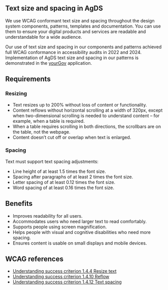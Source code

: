 ## Text size and spacing in AgDS

We use WCAG conformant text size and spacing throughout the design system components, patterns, templates and documentation. You can use them to ensure your digital products and services are readable and understandable for a wide audience.

Our use of text size and spacing in our components and patterns achieved full WCAG conformance in accessibility audits in 2022 and 2024. Implementation of AgDS text size and spacing in our patterns is demonstrated in the [yourGov](/yourgov) application.

## Requirements

### Resizing

- Text resizes up to 200% without loss of content or functionality.
- Content reflows without horizontal scrolling at a width of 320px, except when two-dimensional scrolling is needed to understand content – for example, when a table is required.
- When a table requires scrolling in both directions, the scrollbars are on the table, not the webpage.
- Content doesn’t cut off or overlap when text is enlarged.

### Spacing

Text must support text spacing adjustments:

- Line height of at least 1.5 times the font size.
- Spacing after paragraphs of at least 2 times the font size.
- Letter spacing of at least 0.12 times the font size.
- Word spacing of at least 0.16 times the font size.

## Benefits

- Improves readability for all users.
- Accommodates users who need larger text to read comfortably.
- Supports people using screen magnification.
- Helps people with visual and cognitive disabilities who need more spacing.
- Ensures content is usable on small displays and mobile devices.

## WCAG references

- [Understanding success criterion 1.4.4 Resize text](https://www.w3.org/WAI/WCAG21/Understanding/resize-text.html)
- [Understanding success criterion 1.4.10 Reflow](https://www.w3.org/WAI/WCAG21/Understanding/reflow.html)
- [Understanding success criterion 1.4.12 Text spacing](https://www.w3.org/WAI/WCAG21/Understanding/text-spacing.html)
